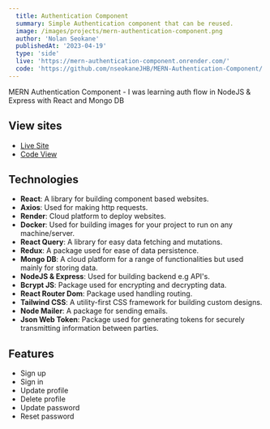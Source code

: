 ```yaml
---
  title: Authentication Component
  summary: Simple Authentication component that can be reused.
  image: /images/projects/mern-authentication-component.png
  author: 'Nolan Seokane'
  publishedAt: '2023-04-19'
  type: 'side'
  live: 'https://mern-authentication-component.onrender.com/'
  code: 'https://github.com/nseokaneJHB/MERN-Authentication-Component/'
---
```


MERN Authentication Component - I was learning auth flow in NodeJS & Express
with React and Mongo DB

## View sites

- [Live Site](https://mern-authentication-component.onrender.com/)
- [Code View](https://github.com/nseokaneJHB/MERN-Authentication-Component/)

## Technologies

- **React**: A library for building component based websites.
- **Axios**: Used for making http requests.
- **Render**: Cloud platform to deploy websites.
- **Docker**: Used for building images for your project to run on any
  machine/server.
- **React Query**: A library for easy data fetching and mutations.
- **Redux**: A package used for ease of data persistence.
- **Mongo DB**: A cloud platform for a range of functionalities but used mainly
  for storing data.
- **NodeJS & Express**: Used for building backend e.g API's.
- **Bcrypt JS**: Package used for encrypting and decrypting data.
- **React Router Dom**: Package used handling routing.
- **Tailwind CSS**: A utility-first CSS framework for building custom designs.
- **Node Mailer**: A package for sending emails.
- **Json Web Token**: Package used for generating tokens for securely
  transmitting information between parties.

## Features

- Sign up
- Sign in
- Update profile
- Delete profile
- Update password
- Reset password
